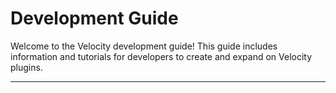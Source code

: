 
# Development Guide

Welcome to the Velocity development guide! This guide includes information and tutorials for
developers to create and expand on Velocity plugins.

---

<DocCardList items={useCurrentSidebarCategory().items} />
